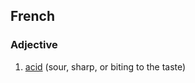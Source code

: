 ==French==

===Adjective===
{{infl|fr|adjective}}

# [[acid]] (sour, sharp, or biting to the taste)

{{tbot entry|French|acid|2007|November}}